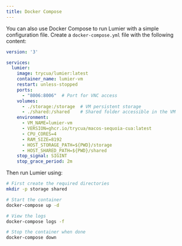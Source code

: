 ```yaml
---
title: Docker Compose
---
```


You can also use Docker Compose to run Lumier with a simple configuration file. Create a `docker-compose.yml` file with the following content:

```yaml
version: '3'

services:
  lumier:
    image: trycua/lumier:latest
    container_name: lumier-vm
    restart: unless-stopped
    ports:
      - "8006:8006"  # Port for VNC access
    volumes:
      - ./storage:/storage  # VM persistent storage
      - ./shared:/shared    # Shared folder accessible in the VM
    environment:
      - VM_NAME=lumier-vm
      - VERSION=ghcr.io/trycua/macos-sequoia-cua:latest
      - CPU_CORES=4
      - RAM_SIZE=8192
      - HOST_STORAGE_PATH=${PWD}/storage
      - HOST_SHARED_PATH=${PWD}/shared
    stop_signal: SIGINT
    stop_grace_period: 2m
```

Then run Lumier using:

```bash
# First create the required directories
mkdir -p storage shared

# Start the container
docker-compose up -d

# View the logs
docker-compose logs -f

# Stop the container when done
docker-compose down
```
